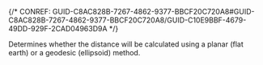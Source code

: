 

{/* CONREF: GUID-C8AC828B-7267-4862-9377-BBCF20C720A8#GUID-C8AC828B-7267-4862-9377-BBCF20C720A8/GUID-C10E9BBF-4679-49DD-929F-2CAD04963D9A  */}

Determines whether the distance will be calculated using a planar (flat earth) or a geodesic (ellipsoid) method.
